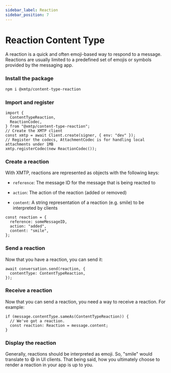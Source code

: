 ```yaml
---
sidebar_label: Reaction
sidebar_position: 7
---
```


# Reaction Content Type

A reaction is a quick and often emoji-based way to respond to a message. Reactions are usually limited to a predefined set of emojis or symbols provided by the messaging app.

### Install the package

```bash
npm i @xmtp/content-type-reaction
```

### Import and register

```tsx
import {
  ContentTypeReaction,
  ReactionCodec,
} from "@xmtp/content-type-reaction";
// Create the XMTP client
const xmtp = await Client.create(signer, { env: "dev" });
// Register the codecs, AttachmentCodec is for handling local attachments under 1MB
xmtp.registerCodec(new ReactionCodec());
```

### Create a reaction

With XMTP, reactions are represented as objects with the following keys:

- `reference`: The message ID for the message that is being reacted to

- `action`: The action of the reaction (added or removed)

- `content`: A string representation of a reaction (e.g. smile) to be interpreted by clients

```tsx
const reaction = {
  reference: someMessageID,
  action: "added",
  content: "smile",
};
```

### Send a reaction

Now that you have a reaction, you can send it:

```tsx
await conversation.send(reaction, {
  contentType: ContentTypeReaction,
});
```

### Receive a reaction

Now that you can send a reaction, you need a way to receive a reaction. For example:

```tsx
if (message.contentType.sameAs(ContentTypeReaction)) {
  // We've got a reaction.
  const reaction: Reaction = message.content;
}
```

### Display the reaction

Generally, reactions should be interpreted as emoji. So, "smile" would translate to 😄 in UI clients. That being said, how you ultimately choose to render a reaction in your app is up to you.
